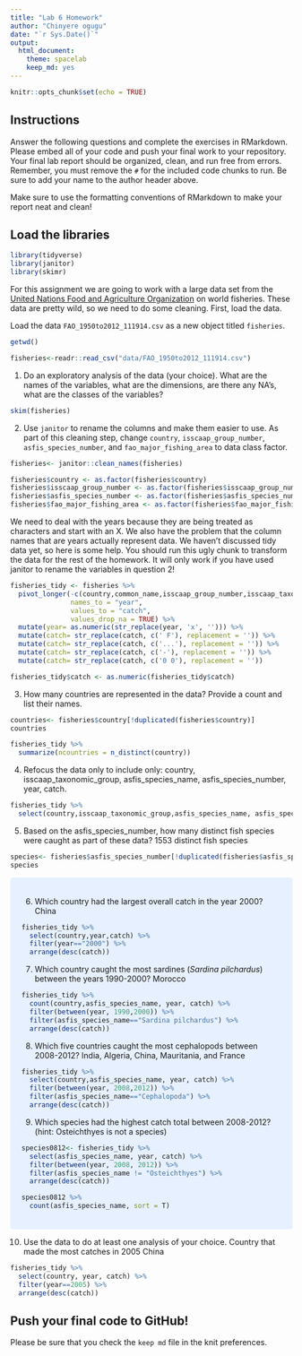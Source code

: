 ```yaml
---
title: "Lab 6 Homework"
author: "Chinyere ogugu"
date: "`r Sys.Date()`"
output:
  html_document: 
    theme: spacelab
    keep_md: yes
---
```


```r
knitr::opts_chunk$set(echo = TRUE)
```

## Instructions
Answer the following questions and complete the exercises in RMarkdown. Please embed all of your code and push your final work to your repository. Your final lab report should be organized, clean, and run free from errors. Remember, you must remove the `#` for the included code chunks to run. Be sure to add your name to the author header above.  

Make sure to use the formatting conventions of RMarkdown to make your report neat and clean!  

## Load the libraries
```r
library(tidyverse)
library(janitor)
library(skimr)
```

For this assignment we are going to work with a large data set from the [United Nations Food and Agriculture Organization](http://www.fao.org/about/en/) on world fisheries. These data are pretty wild, so we need to do some cleaning. First, load the data.  

Load the data `FAO_1950to2012_111914.csv` as a new object titled `fisheries`.
```r
getwd()
```
```r
fisheries<-readr::read_csv("data/FAO_1950to2012_111914.csv")

```

1. Do an exploratory analysis of the data (your choice). What are the names of the variables, what are the dimensions, are there any NA's, what are the classes of the variables?  

```r
skim(fisheries)
```

2. Use `janitor` to rename the columns and make them easier to use. As part of this cleaning step, change `country`, `isscaap_group_number`, `asfis_species_number`, and `fao_major_fishing_area` to data class factor. 
```r
fisheries<- janitor::clean_names(fisheries) 
```

```r
fisheries$country <- as.factor(fisheries$country)
fisheries$isscaap_group_number <- as.factor(fisheries$isscaap_group_number)
fisheries$asfis_species_number <- as.factor(fisheries$asfis_species_number)
fisheries$fao_major_fishing_area <- as.factor(fisheries$fao_major_fishing_area)
```

We need to deal with the years because they are being treated as characters and start with an X. We also have the problem that the column names that are years actually represent data. We haven't discussed tidy data yet, so here is some help. You should run this ugly chunk to transform the data for the rest of the homework. It will only work if you have used janitor to rename the variables in question 2!
```r
fisheries_tidy <- fisheries %>% 
  pivot_longer(-c(country,common_name,isscaap_group_number,isscaap_taxonomic_group,asfis_species_number,asfis_species_name,fao_major_fishing_area,measure),
               names_to = "year",
               values_to = "catch",
               values_drop_na = TRUE) %>% 
  mutate(year= as.numeric(str_replace(year, 'x', ''))) %>% 
  mutate(catch= str_replace(catch, c(' F'), replacement = '')) %>% 
  mutate(catch= str_replace(catch, c('...'), replacement = '')) %>% 
  mutate(catch= str_replace(catch, c('-'), replacement = '')) %>% 
  mutate(catch= str_replace(catch, c('0 0'), replacement = ''))

fisheries_tidy$catch <- as.numeric(fisheries_tidy$catch)
```

3. How many countries are represented in the data? Provide a count and list their names.
```r
countries<- fisheries$country[!duplicated(fisheries$country)]
countries
```
```r
fisheries_tidy %>% 
  summarize(ncountries = n_distinct(country))
```

4. Refocus the data only to include only: country, isscaap_taxonomic_group, asfis_species_name, asfis_species_number, year, catch.
```r
fisheries_tidy %>% 
  select(country,isscaap_taxonomic_group,asfis_species_name, asfis_species_number, year, catch)
```

5. Based on the asfis_species_number, how many distinct fish species were caught as part of these data? 
1553 distinct fish species
```r
species<- fisheries$asfis_species_number[!duplicated(fisheries$asfis_species_number)]
species
```
<style>
div.blue { background-color:#e6f0ff; border-radius: 5px; padding: 20px;}
</style>
<div class = "blue">

6. Which country had the largest overall catch in the year 2000?
China 
```r
fisheries_tidy %>% 
  select(country,year,catch) %>% 
  filter(year=="2000") %>% 
  arrange(desc(catch))
```

7. Which country caught the most sardines (_Sardina pilchardus_) between the years 1990-2000?
Morocco
```r
fisheries_tidy %>% 
  count(country,asfis_species_name, year, catch) %>% 
  filter(between(year, 1990,2000)) %>% 
  filter(asfis_species_name=="Sardina pilchardus") %>% 
  arrange(desc(catch))
```

8. Which five countries caught the most cephalopods between 2008-2012?
India, Algeria, China, Mauritania, and France
```r
fisheries_tidy %>% 
  select(country,asfis_species_name, year, catch) %>% 
  filter(between(year, 2008,2012)) %>% 
  filter(asfis_species_name=="Cephalopoda") %>% 
  arrange(desc(catch))
```

9. Which species had the highest catch total between 2008-2012? (hint: Osteichthyes is not a species)
```r
species0812<- fisheries_tidy %>% 
  select(asfis_species_name, year, catch) %>% 
  filter(between(year, 2008, 2012)) %>% 
  filter(asfis_species_name != "Osteichthyes") %>% 
  arrange(desc(catch))
```
```r
species0812 %>% 
  count(asfis_species_name, sort = T)
```
</div>

10. Use the data to do at least one analysis of your choice.
Country that made the most catches in 2005
China
```r
fisheries_tidy %>% 
  select(country, year, catch) %>% 
  filter(year==2005) %>% 
  arrange(desc(catch))

```

## Push your final code to GitHub!
Please be sure that you check the `keep md` file in the knit preferences.   